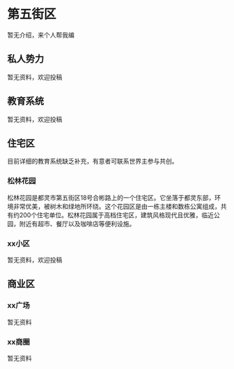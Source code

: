 # 第五街区

暂无介绍，来个人帮我编

## 私人势力

暂无资料，欢迎投稿

## 教育系统

暂无资料，欢迎投稿

## 住宅区

目前详细的教育系统缺乏补充，有意者可联系世界主参与共创。

<Steps>

### 松林花园

松林花园是都灵市第五街区18号合彬路上的一个住宅区。它坐落于都灵东部，环境非常优美，被树木和绿地所环绕。这个花园区是由一栋主楼和数栋公寓组成，共有约200个住宅单位。松林花园属于高档住宅区，建筑风格现代且优雅，临近公园，附近有超市、餐厅以及咖啡店等便利设施。

### xx小区

暂无资料，欢迎投稿

</Steps>


## 商业区


<Steps>

### xx广场

暂无资料

### xx商圈

暂无资料

</Steps>


